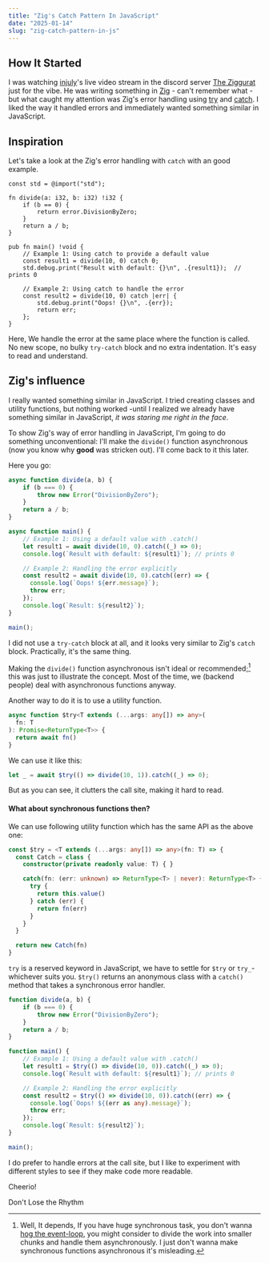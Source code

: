 ```yaml
---
title: "Zig's Catch Pattern In JavaScript"
date: "2025-01-14"
slug: "zig-catch-pattern-in-js"
---
```


## How It Started

I was watching [injuly](https://injuly.in/)'s live video stream in the discord server [The Ziggurat](https://discord.gg/BwGez7Js) just for the vibe.
He was writing something in [Zig](https://ziglang.org/) - can't remember what - but what caught my attention was
Zig's error handling using [try](https://ziglang.org/documentation/master/#try) and [catch](https://ziglang.org/documentation/master/#catch).
I liked the way it handled errors and immediately wanted something similar in JavaScript.

## Inspiration


Let's take a look at the Zig's error handling with `catch` with an <RoughNotation 
    type="strike-through" 
    color="#9E7B5F" 
    show={true} 
    strokeWidth={2} 
    iterations={3} 
    animate={false}>good</RoughNotation> example.

```zig
const std = @import("std");

fn divide(a: i32, b: i32) !i32 {
    if (b == 0) {
        return error.DivisionByZero;
    }
    return a / b;
}

pub fn main() !void {
    // Example 1: Using catch to provide a default value
    const result1 = divide(10, 0) catch 0;
    std.debug.print("Result with default: {}\n", .{result1});  // prints 0

    // Example 2: Using catch to handle the error
    const result2 = divide(10, 0) catch |err| {
        std.debug.print("Oops! {}\n", .{err});
        return err;
    };
}
```

Here, We handle the error at the same place where the function is called.
No new scope, no bulky `try-catch` block and no extra indentation. It's easy to read and understand.

## Zig's influence
I really wanted something similar in JavaScript. I tried creating classes and utility functions, but nothing worked
-until I realized we already have something similar in JavaScript, *it was staring me right in the face*.


To show Zig's way of error handling in JavaScript, I'm going to do something unconventional: 
 I'll make the `divide()` function asynchronous (now you know why **good** was stricken out). I'll come back to it this later.


Here you go:
```typescript
async function divide(a, b) {
    if (b === 0) {
        throw new Error("DivisionByZero");
    }
    return a / b;
}

async function main() {
    // Example 1: Using a default value with .catch()
    let result1 = await divide(10, 0).catch((_) => 0);
    console.log(`Result with default: ${result1}`); // prints 0

    // Example 2: Handling the error explicitly
    const result2 = await divide(10, 0).catch((err) => {
      console.log(`Oops! ${err.message}`);
      throw err;
    });
    console.log(`Result: ${result2}`);
}

main();
```
I did not use a `try-catch` block at all, and it looks very similar 
to Zig's `catch` block. Practically, it's the same thing.


Making the `divide()` function asynchronous isn't ideal or recommended;[^1] this was just to illustrate the concept.
Most of the time, we (backend people) deal with asynchronous functions anyway.

Another way to do it is to use a utility function.
```typescript
async function $try<T extends (...args: any[]) => any>(
  fn: T
): Promise<ReturnType<T>> {
  return await fn()
}
```

We can use it like this:
````typescript
let _ = await $try(() => divide(10, 1)).catch((_) => 0);
````

But as you can see, it clutters the call site, making it hard to read.

#### What about synchronous functions then?

We can use following utility function which has the same API as the above one:

```typescript
const $try = <T extends (...args: any[]) => any>(fn: T) => {
  const Catch = class {
    constructor(private readonly value: T) { }

    catch(fn: (err: unknown) => ReturnType<T> | never): ReturnType<T> {
      try {
        return this.value()
      } catch (err) {
        return fn(err)
      }
    }
  }

  return new Catch(fn)
}
```

`try` is a reserved keyword in JavaScript, we have to settle for `$try` or `try_`-whichever suits you.
`$try()` returns an anonymous class with a `catch()` method that takes a synchronous error handler.

```typescript
function divide(a, b) {
    if (b === 0) {
        throw new Error("DivisionByZero");
    }
    return a / b;
}

function main() {
    // Example 1: Using a default value with .catch()
    let result1 = $try(() => divide(10, 0)).catch((_) => 0);
    console.log(`Result with default: ${result1}`); // prints 0

    // Example 2: Handling the error explicitly
    const result2 = $try(() => divide(10, 0)).catch((err) => {
      console.log(`Oops! ${(err as any).message}`);
      throw err;
    });
    console.log(`Result: ${result2}`);
}

main();
```

I do prefer to handle errors at the call site, but I like to experiment with different styles to see if they make code more readable.

Cheerio!

<p style={{ 
    marginTop: '64px', 
    color: '#666666', 
    textAlign: 'center', 
    fontStyle: 'italic' 
}}>
  Don't Lose the Rhythm
</p>


[^1]: Well, It depends, If you have huge synchronous task, you don't wanna [hog the
    event-loop](https://nodejs.org/en/learn/asynchronous-work/dont-block-the-event-loop), you might consider to divide the work into smaller chunks and
    handle them asynchronously. I just don't wanna make synchronous functions
    asynchronous it's misleading.
